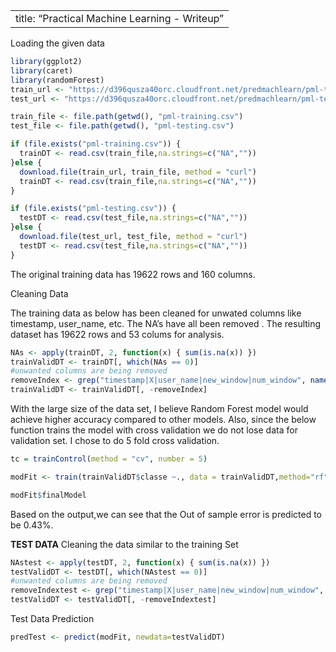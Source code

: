 
---
title: "Practical Machine Learning - Writeup"
---

Loading the given data

```r
library(ggplot2)
library(caret)
library(randomForest)
train_url <- "https://d396qusza40orc.cloudfront.net/predmachlearn/pml-training.csv"
test_url <- "https://d396qusza40orc.cloudfront.net/predmachlearn/pml-testing.csv"

train_file <- file.path(getwd(), "pml-training.csv")
test_file <- file.path(getwd(), "pml-testing.csv")

if (file.exists("pml-training.csv")) {
  trainDT <- read.csv(train_file,na.strings=c("NA",""))
}else {
  download.file(train_url, train_file, method = "curl")
  trainDT <- read.csv(train_file,na.strings=c("NA",""))
}

if (file.exists("pml-testing.csv")) {
  testDT <- read.csv(test_file,na.strings=c("NA",""))
}else {
  download.file(test_url, test_file, method = "curl")
  testDT <- read.csv(test_file,na.strings=c("NA",""))
}


```

The original training data has 19622 rows and 160 columns.

Cleaning Data

The training data as below has been cleaned for unwated columns like timestamp, user_name, etc. The NA's have all been removed . The resulting dataset has 19622 rows and 53 colums for analysis. 

```r

NAs <- apply(trainDT, 2, function(x) { sum(is.na(x)) })
trainValidDT <- trainDT[, which(NAs == 0)]
#unwanted columns are being removed
removeIndex <- grep("timestamp|X|user_name|new_window|num_window", names(trainValidDT))
trainValidDT <- trainValidDT[, -removeIndex]
```


With the large size of the data set, I believe Random Forest model would achieve higher accuracy compared to other models. Also, since the below function trains the model with cross validation we do not lose data for validation set. I chose to do 5 fold cross validation.

```r
tc = trainControl(method = "cv", number = 5)
```

```r
modFit <- train(trainValidDT$classe ~., data = trainValidDT,method="rf", trControl = tc,prox = TRUE,allowParallel = TRUE)                 
```


```r
modFit$finalModel
```
Based on the output,we can see that the Out of sample error is predicted to be 0.43%.


**TEST DATA**
Cleaning the data similar to the training Set 

```r
NAstest <- apply(testDT, 2, function(x) { sum(is.na(x)) })
testValidDT <- testDT[, which(NAstest == 0)]
#unwanted columns are being removed
removeIndextest <- grep("timestamp|X|user_name|new_window|num_window", names(testValidDT))
testValidDT <- testValidDT[, -removeIndextest]
```

Test Data Prediction
```r
predTest <- predict(modFit, newdata=testValidDT)
```
